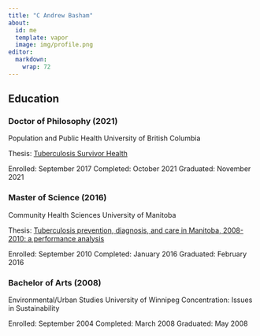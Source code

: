 ```yaml
---
title: "C Andrew Basham"
about:
  id: me
  template: vapor
  image: img/profile.png
editor: 
  markdown: 
    wrap: 72
---
```


## Education

### Doctor of Philosophy (2021)

Population and Public Health University of British Columbia

Thesis: [Tuberculosis Survivor
Health](https://dx.doi.org/10.14288/1.0402446)

Enrolled: September 2017 Completed: October 2021 Graduated: November
2021

### Master of Science (2016)

Community Health Sciences University of Manitoba

Thesis: [Tuberculosis prevention, diagnosis, and care in Manitoba,
2008-2010: a performance analysis](http://hdl.handle.net/1993/31050)

Enrolled: September 2010 Completed: January 2016 Graduated: February
2016

### Bachelor of Arts (2008)

Environmental/Urban Studies University of Winnipeg Concentration: Issues
in Sustainability

Enrolled: September 2004 Completed: March 2008 Graduated: May 2008
